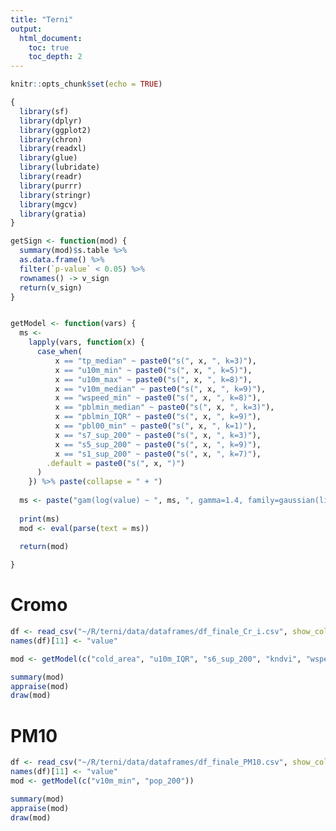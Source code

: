```yaml
---
title: "Terni"
output: 
  html_document:
    toc: true
    toc_depth: 2
---
```


```r
knitr::opts_chunk$set(echo = TRUE)

{
  library(sf)
  library(dplyr)
  library(ggplot2)
  library(chron)
  library(readxl)
  library(glue)
  library(lubridate)
  library(readr)
  library(purrr)
  library(stringr)
  library(mgcv)
  library(gratia)
} 

getSign <- function(mod) {
  summary(mod)$s.table %>% 
  as.data.frame() %>% 
  filter(`p-value` < 0.05) %>% 
  rownames() -> v_sign
  return(v_sign)
}


getModel <- function(vars) {
  ms <- 
    lapply(vars, function(x) {
      case_when(
          x == "tp_median" ~ paste0("s(", x, ", k=3)"),
          x == "u10m_min" ~ paste0("s(", x, ", k=5)"),
          x == "u10m_max" ~ paste0("s(", x, ", k=8)"),
          x == "v10m_median" ~ paste0("s(", x, ", k=9)"),
          x == "wspeed_min" ~ paste0("s(", x, ", k=8)"),
          x == "pblmin_median" ~ paste0("s(", x, ", k=3)"),
          x == "pblmin_IQR" ~ paste0("s(", x, ", k=9)"),
          x == "pbl00_min" ~ paste0("s(", x, ", k=1)"),
          x == "s7_sup_200" ~ paste0("s(", x, ", k=3)"),
          x == "s5_sup_200" ~ paste0("s(", x, ", k=9)"),
          x == "s1_sup_200" ~ paste0("s(", x, ", k=7)"),
        .default = paste0("s(", x, ")")
      )
    }) %>% paste(collapse = " + ") 
  
  ms <- paste("gam(log(value) ~ ", ms, ", gamma=1.4, family=gaussian(link=log), data = df)")
  
  print(ms)
  mod <- eval(parse(text = ms))
  
  return(mod)

}


```

# Cromo

```r

df <- read_csv("~/R/terni/data/dataframes/df_finale_Cr_i.csv", show_col_types = FALSE)
names(df)[11] <- "value"

mod <- getModel(c("cold_area", "u10m_IQR", "s6_sup_200", "kndvi", "wspeed_min", "s2_sup_200"))

summary(mod)
appraise(mod)
draw(mod)

```

# PM10

```r
df <- read_csv("~/R/terni/data/dataframes/df_finale_PM10.csv", show_col_types = FALSE)
names(df)[11] <- "value"
mod <- getModel(c("v10m_min", "pop_200"))

summary(mod)
appraise(mod)
draw(mod)
```

